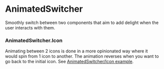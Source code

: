 
<Meta title="Components/Utilities/AnimatedSwitcher/Docs" />

# AnimatedSwitcher

Smoothly switch between two components that aim to add delight when the user
interacts with them.

### AnimatedSwitcher.Icon

Animating between 2 icons is done in a more opinionated way where it would spin
from 1 icon to another. The animation reverses when you want to go back to the
initial icon. See
[AnimatedSwitcher/Icon example](../?path=/story/components-utilities-animatedswitcher-web--icon).
